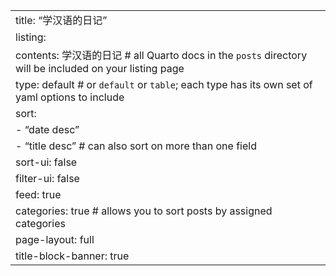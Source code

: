 ---
title: "学汉语的日记"
listing: 
  contents: 学汉语的日记 # all Quarto docs in the `posts` directory will be included on your listing page
  type: default # or `default` or `table`; each type has its own set of yaml options to include
  sort: 
    - "date desc"
    - "title desc" # can also sort on more than one field
  sort-ui: false
  filter-ui: false
  feed: true
  categories: true # allows you to sort posts by assigned categories 
page-layout: full
title-block-banner: true
---